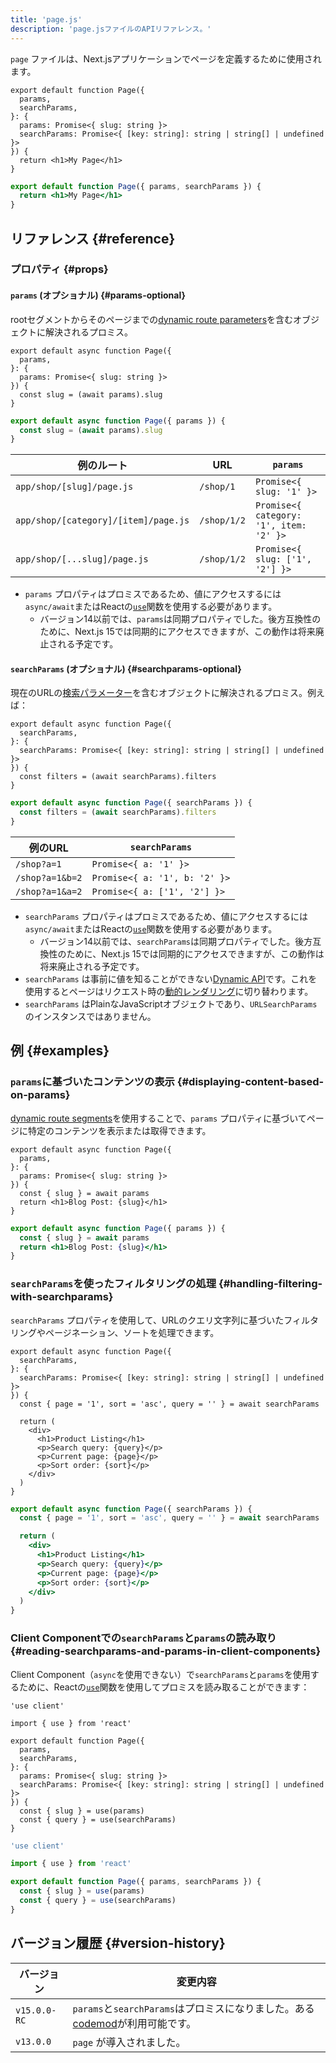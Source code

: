 ```yaml
---
title: 'page.js'
description: 'page.jsファイルのAPIリファレンス。'
---
```


`page` ファイルは、Next.jsアプリケーションでページを定義するために使用されます。

<Tabs>
<TabItem value="tsx" label="TypeScript">

```tsx title="app/blog/[slug]/page.tsx" switcher
export default function Page({
  params,
  searchParams,
}: {
  params: Promise<{ slug: string }>
  searchParams: Promise<{ [key: string]: string | string[] | undefined }>
}) {
  return <h1>My Page</h1>
}
```

</TabItem>
<TabItem value="jsx" label="JavaScript">

```jsx title="app/blog/[slug]/page.js" switcher
export default function Page({ params, searchParams }) {
  return <h1>My Page</h1>
}
```

</TabItem>
</Tabs>

## リファレンス {#reference}

### プロパティ {#props}

#### `params` (オプショナル) {#params-optional}

rootセグメントからそのページまでの[dynamic route parameters](/docs/app/building-your-application/routing/dynamic-routes)を含むオブジェクトに解決されるプロミス。

<Tabs>
<TabItem value="tsx" label="TypeScript">

```tsx title="app/shop/[slug]/page.tsx" switcher
export default async function Page({
  params,
}: {
  params: Promise<{ slug: string }>
}) {
  const slug = (await params).slug
}
```

</TabItem>
<TabItem value="jsx" label="JavaScript">

```jsx title="app/shop/[slug]/page.js" switcher
export default async function Page({ params }) {
  const slug = (await params).slug
}
```

</TabItem>
</Tabs>

| 例のルート                           | URL         | `params`                                |
| ------------------------------------ | ----------- | --------------------------------------- |
| `app/shop/[slug]/page.js`            | `/shop/1`   | `Promise<{ slug: '1' }>`                |
| `app/shop/[category]/[item]/page.js` | `/shop/1/2` | `Promise<{ category: '1', item: '2' }>` |
| `app/shop/[...slug]/page.js`         | `/shop/1/2` | `Promise<{ slug: ['1', '2'] }>`         |

- `params` プロパティはプロミスであるため、値にアクセスするには`async/await`またはReactの[`use`](https://react.dev/reference/react/use)関数を使用する必要があります。
  - バージョン14以前では、`params`は同期プロパティでした。後方互換性のために、Next.js 15では同期的にアクセスできますが、この動作は将来廃止される予定です。

#### `searchParams` (オプショナル) {#searchparams-optional}

現在のURLの[検索パラメーター](https://developer.mozilla.org/docs/Learn/Common_questions/What_is_a_URL#parameters)を含むオブジェクトに解決されるプロミス。例えば：

<Tabs>
<TabItem value="tsx" label="TypeScript">

```tsx title="app/shop/page.tsx" switcher
export default async function Page({
  searchParams,
}: {
  searchParams: Promise<{ [key: string]: string | string[] | undefined }>
}) {
  const filters = (await searchParams).filters
}
```

</TabItem>
<TabItem value="jsx" label="JavaScript">

```jsx title="app/shop/page.js" switcher
export default async function Page({ searchParams }) {
  const filters = (await searchParams).filters
}
```

</TabItem>
</Tabs>

| 例のURL         | `searchParams`                |
| --------------- | ----------------------------- |
| `/shop?a=1`     | `Promise<{ a: '1' }>`         |
| `/shop?a=1&b=2` | `Promise<{ a: '1', b: '2' }>` |
| `/shop?a=1&a=2` | `Promise<{ a: ['1', '2'] }>`  |

- `searchParams` プロパティはプロミスであるため、値にアクセスするには`async/await`またはReactの[`use`](https://react.dev/reference/react/use)関数を使用する必要があります。
  - バージョン14以前では、`searchParams`は同期プロパティでした。後方互換性のために、Next.js 15では同期的にアクセスできますが、この動作は将来廃止される予定です。
- `searchParams` は事前に値を知ることができない[Dynamic API](/docs/app/building-your-application/rendering/server-components#server-rendering-strategies#dynamic-apis)です。これを使用するとページはリクエスト時の[動的レンダリング](/docs/app/building-your-application/rendering/server-components#dynamic-rendering)に切り替わります。
- `searchParams` はPlainなJavaScriptオブジェクトであり、`URLSearchParams`のインスタンスではありません。

## 例 {#examples}

### `params`に基づいたコンテンツの表示 {#displaying-content-based-on-params}

[dynamic route segments](/docs/app/building-your-application/routing/dynamic-routes)を使用することで、`params` プロパティに基づいてページに特定のコンテンツを表示または取得できます。

<Tabs>
<TabItem value="tsx" label="TypeScript">

```tsx title="app/blog/[slug]/page.tsx" switcher
export default async function Page({
  params,
}: {
  params: Promise<{ slug: string }>
}) {
  const { slug } = await params
  return <h1>Blog Post: {slug}</h1>
}
```

</TabItem>
<TabItem value="jsx" label="JavaScript">

```jsx title="app/blog/[slug]/page.js" switcher
export default async function Page({ params }) {
  const { slug } = await params
  return <h1>Blog Post: {slug}</h1>
}
```

</TabItem>
</Tabs>

### `searchParams`を使ったフィルタリングの処理 {#handling-filtering-with-searchparams}

`searchParams` プロパティを使用して、URLのクエリ文字列に基づいたフィルタリングやページネーション、ソートを処理できます。

<Tabs>
<TabItem value="tsx" label="TypeScript">

```tsx title="app/shop/page.tsx" switcher
export default async function Page({
  searchParams,
}: {
  searchParams: Promise<{ [key: string]: string | string[] | undefined }>
}) {
  const { page = '1', sort = 'asc', query = '' } = await searchParams

  return (
    <div>
      <h1>Product Listing</h1>
      <p>Search query: {query}</p>
      <p>Current page: {page}</p>
      <p>Sort order: {sort}</p>
    </div>
  )
}
```

</TabItem>
<TabItem value="jsx" label="JavaScript">

```jsx title="app/shop/page.js" switcher
export default async function Page({ searchParams }) {
  const { page = '1', sort = 'asc', query = '' } = await searchParams

  return (
    <div>
      <h1>Product Listing</h1>
      <p>Search query: {query}</p>
      <p>Current page: {page}</p>
      <p>Sort order: {sort}</p>
    </div>
  )
}
```

</TabItem>
</Tabs>

### Client Componentでの`searchParams`と`params`の読み取り {#reading-searchparams-and-params-in-client-components}

Client Component（`async`を使用できない）で`searchParams`と`params`を使用するために、Reactの[`use`](https://react.dev/reference/react/use)関数を使用してプロミスを読み取ることができます：

<Tabs>
<TabItem value="tsx" label="TypeScript">

```tsx title="app/page.tsx" switcher
'use client'

import { use } from 'react'

export default function Page({
  params,
  searchParams,
}: {
  params: Promise<{ slug: string }>
  searchParams: Promise<{ [key: string]: string | string[] | undefined }>
}) {
  const { slug } = use(params)
  const { query } = use(searchParams)
}
```

</TabItem>
<TabItem value="js" label="JavaScript">

```js title="app/page.js" switcher
'use client'

import { use } from 'react'

export default function Page({ params, searchParams }) {
  const { slug } = use(params)
  const { query } = use(searchParams)
}
```

</TabItem>
</Tabs>

## バージョン履歴 {#version-history}

| バージョン   | 変更内容                                                                                                                                  |
| ------------ | ----------------------------------------------------------------------------------------------------------------------------------------- |
| `v15.0.0-RC` | `params`と`searchParams`はプロミスになりました。ある[codemod](/docs/app/building-your-application/upgrading/codemods#150)が利用可能です。 |
| `v13.0.0`    | `page` が導入されました。                                                                                                                 |
